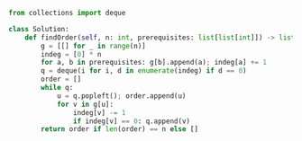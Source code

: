 ```python meta="source=problems/210-course-schedule-ii/solution.py"
from collections import deque

class Solution:
    def findOrder(self, n: int, prerequisites: list[list[int]]) -> list[int]:
        g = [[] for _ in range(n)]
        indeg = [0] * n
        for a, b in prerequisites: g[b].append(a); indeg[a] += 1
        q = deque(i for i, d in enumerate(indeg) if d == 0)
        order = []
        while q:
            u = q.popleft(); order.append(u)
            for v in g[u]:
                indeg[v] -= 1
                if indeg[v] == 0: q.append(v)
        return order if len(order) == n else []
```